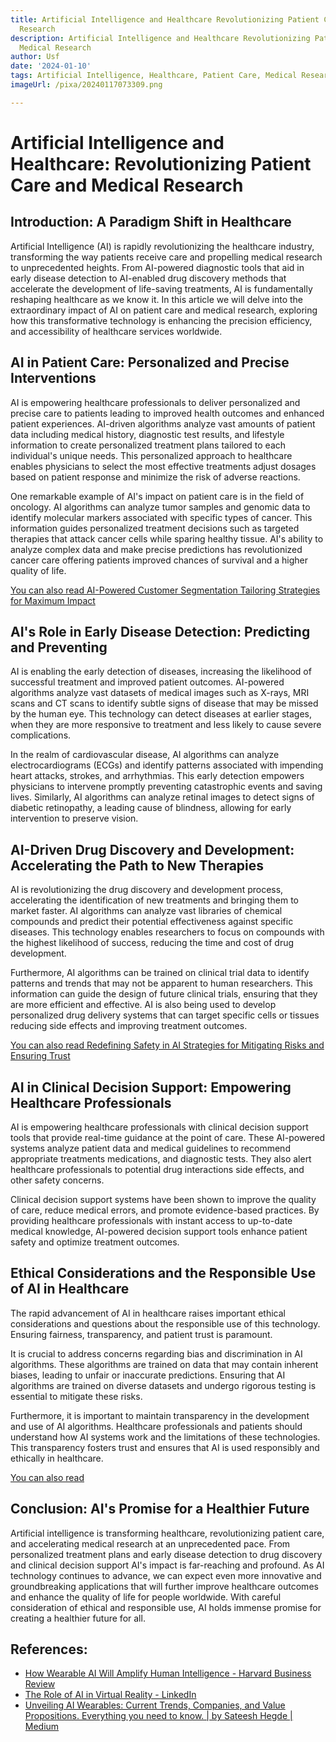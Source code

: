 ```yaml
---
title: Artificial Intelligence and Healthcare Revolutionizing Patient Care and Medical
  Research
description: Artificial Intelligence and Healthcare Revolutionizing Patient Care and
  Medical Research
author: Usf
date: '2024-01-10'
tags: Artificial Intelligence, Healthcare, Patient Care, Medical Research
imageUrl: /pixa/20240117073309.png

---
```

# Artificial Intelligence and Healthcare: Revolutionizing Patient Care and Medical Research

## Introduction: A Paradigm Shift in Healthcare
Artificial Intelligence (AI) is rapidly revolutionizing the healthcare industry,  transforming the way patients  receive care and  propelling medical research to unprecedented heights. From AI-powered diagnostic tools that aid in early disease detection to AI-enabled drug discovery methods that accelerate the  development of life-saving treatments, AI is fundamentally reshaping healthcare  as we know it. In this article we will delve into  the extraordinary impact of AI on patient care and medical research, exploring how  this transformative technology is enhancing the precision efficiency, and accessibility of healthcare services worldwide.

##  AI in Patient  Care: Personalized and Precise Interventions
AI is empowering healthcare professionals to deliver personalized and precise care to patients leading to improved health outcomes and enhanced patient experiences. AI-driven algorithms analyze vast amounts  of patient data including medical history, diagnostic test results, and lifestyle information to create personalized treatment plans tailored to each individual's  unique needs. This personalized approach to healthcare enables physicians to select the most  effective treatments adjust dosages based on patient  response and minimize the risk of adverse  reactions.

One  remarkable example of AI's impact on patient care is in the field  of oncology. AI algorithms can analyze tumor samples and genomic data to identify molecular markers associated with specific types of cancer. This information guides personalized  treatment decisions such  as targeted therapies that attack cancer cells while sparing healthy tissue. AI's ability to analyze complex data and make precise predictions has  revolutionized cancer care offering patients improved  chances of  survival and a higher quality  of life.

[You can  also read AI-Powered Customer  Segmentation Tailoring Strategies for Maximum Impact](AI-Powered%20Customer%20Segmentation%20Tailoring%20Strategies%20for%20Maximum%20Impact)


## AI's Role in Early Disease Detection: Predicting and Preventing
AI  is enabling the early detection of diseases, increasing the likelihood of successful treatment and improved  patient  outcomes. AI-powered algorithms analyze vast datasets of  medical images such as X-rays, MRI scans and CT scans to identify subtle signs of disease that may be missed by  the human eye. This technology can detect diseases  at earlier stages, when they are more responsive to treatment and less likely to cause severe complications.

In the realm of cardiovascular disease, AI algorithms can analyze electrocardiograms (ECGs) and  identify patterns associated  with impending heart attacks, strokes, and arrhythmias. This early  detection  empowers physicians to intervene promptly  preventing catastrophic events and  saving lives. Similarly, AI algorithms  can analyze retinal images to detect signs of diabetic retinopathy, a leading cause of  blindness, allowing for early intervention  to preserve vision.

## AI-Driven Drug Discovery and Development: Accelerating the Path to New Therapies
AI is revolutionizing the  drug discovery and development process,  accelerating the  identification of new treatments and bringing them to market faster. AI algorithms can analyze vast libraries  of chemical compounds and predict  their  potential effectiveness  against specific  diseases. This technology enables researchers to focus on compounds with the highest  likelihood of success, reducing the time and cost of drug development.

Furthermore, AI algorithms can  be trained  on clinical trial  data to identify patterns and trends that may not be apparent to human researchers. This information can guide the design of future  clinical trials, ensuring that they are more efficient and effective. AI is also being used to develop  personalized drug delivery systems  that can target specific cells or tissues reducing side effects and improving treatment outcomes.

[You can also read Redefining Safety in AI Strategies for Mitigating Risks and Ensuring Trust](Redefining%20Safety%20in%20AI%20Strategies%20for%20Mitigating%20Risks%20and%20Ensuring%20Trust)


## AI in  Clinical  Decision  Support: Empowering Healthcare Professionals
AI is empowering healthcare professionals with clinical decision  support tools that provide real-time  guidance  at the point of care. These AI-powered systems analyze  patient data and medical guidelines to recommend appropriate treatments medications, and diagnostic tests. They also  alert healthcare  professionals to potential drug interactions  side effects, and other safety concerns.

Clinical decision support systems have been shown to improve the quality of  care, reduce medical errors, and promote evidence-based practices. By providing healthcare professionals with instant access to up-to-date medical knowledge,  AI-powered decision support tools enhance patient safety and optimize  treatment outcomes.

## Ethical Considerations and the Responsible Use of AI in Healthcare
The  rapid advancement of AI in healthcare raises important ethical considerations and questions about the responsible use of this technology. Ensuring fairness, transparency, and  patient trust is paramount.

It is crucial to address concerns regarding bias and  discrimination  in AI algorithms. These algorithms are trained on data that may contain inherent  biases, leading to unfair or inaccurate predictions. Ensuring that AI algorithms are trained on diverse datasets  and undergo rigorous testing is essential to  mitigate these risks.

Furthermore,  it is important to maintain transparency in the development and use of  AI algorithms. Healthcare professionals and patients should understand how AI systems work and the limitations of these technologies. This transparency fosters  trust  and ensures that  AI is used  responsibly and ethically in  healthcare.

[You can also read ]()


## Conclusion: AI's  Promise for a Healthier Future
Artificial intelligence is transforming healthcare,  revolutionizing patient care, and accelerating medical research at an unprecedented pace. From personalized treatment plans and early disease detection to drug discovery  and clinical decision support AI's impact is  far-reaching and profound. As AI technology continues to advance, we can expect even more innovative and groundbreaking applications that will further improve healthcare outcomes and  enhance the quality of life for people worldwide.  With careful consideration of ethical and responsible use, AI holds immense promise for creating  a healthier future for all.

## References:
- [How Wearable AI Will Amplify Human Intelligence - Harvard Business Review](https://hbr.org/2019/04/how-wearable-ai-will-amplify-human-intelligence)
- [The Role of AI in Virtual Reality - LinkedIn](https://www.linkedin.com/pulse/role-ai-virtual-reality-ai-news-ai-tools-guides-news-and-prompt-)
- [Unveiling AI Wearables: Current Trends, Companies, and Value Propositions. Everything you need to know. | by Sateesh Hegde | Medium](https://medium.com/@hegde.sateesh/unveiling-ai-wearables-current-trends-companies-and-value-propositions-559d269d8a50)
